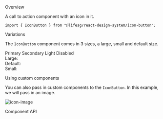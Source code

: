 
<Meta title="General/IconButton" component={IconButton} />

<Title>Icon Button</Title>

<Secondary>Overview</Secondary>

A call to action component with an icon in it.

```tsx
import { IconButton } from "@lifesg/react-design-system/icon-button";
```

<Canvas>
    <Story name="IconButton">
        <IconButton>
            <LockIcon />
        </IconButton>
    </Story>
</Canvas>

<Heading3>Variations</Heading3>

The `IconButton` component comes in 3 sizes, a large, small and default size.

<Preview>
    <Story name="Variations">
        <Container>
            <span>Primary</span>
            <span>Secondary</span>
            <span>Light</span>
            <span>Disabled</span>
        </Container>
        <br />
        <Container>
            <label>Large:</label>
            <IconButton sizeType="large" buttonStyle="primary">
                <LockIcon />
            </IconButton>
            <IconButton sizeType="large" buttonStyle="secondary">
                <LockIcon />
            </IconButton>
            <IconButton sizeType="large" buttonStyle="light">
                <LockIcon />
            </IconButton>
            <IconButton sizeType="large" disabled>
                <LockIcon />
            </IconButton>
        </Container>
        <br />
        <Container2>
            <label>Default:</label>
            <IconButton buttonStyle="primary">
                <LockIcon />
            </IconButton>
            <IconButton buttonStyle="secondary">
                <LockIcon />
            </IconButton>
            <IconButton buttonStyle="light">
                <LockIcon />
            </IconButton>
            <IconButton sizeType="default" disabled>
                <LockIcon />
            </IconButton>
        </Container2>
        <br />
        <Container3>
            <label>Small:</label>
            <IconButton sizeType="small" buttonStyle="primary">
                <LockIcon />
            </IconButton>
            <IconButton sizeType="small" buttonStyle="secondary">
                <LockIcon />
            </IconButton>
            <IconButton sizeType="small" buttonStyle="light">
                <LockIcon />
            </IconButton>
            <IconButton sizeType="small" disabled>
                <LockIcon />
            </IconButton>
        </Container3>
    </Story>
</Preview>

<Heading3>Using custom components</Heading3>

You can also pass in custom components to the `IconButton`. In this example, we will pass in an image.

<Preview>
    <Story name="Custom components">
        <IconButton>
            <img
                src="https://cdn-icons-png.flaticon.com/128/2171/2171991.png"
                alt="icon-image"
            />
        </IconButton>
    </Story>
</Preview>

<Secondary>Component API</Secondary>

<PropsTable />
